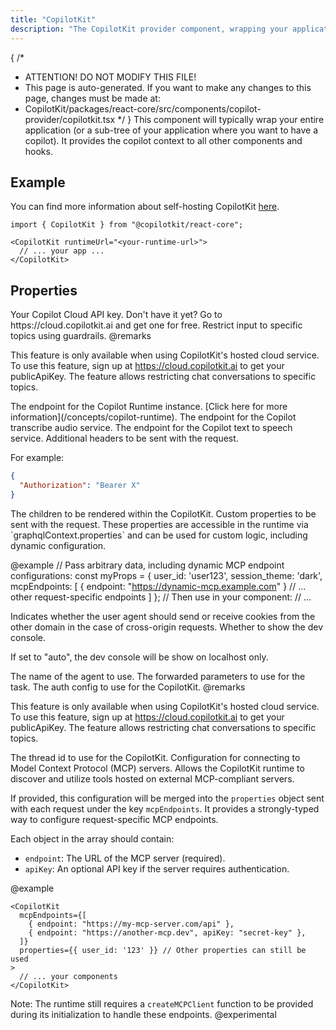 ```yaml
---
title: "CopilotKit"
description: "The CopilotKit provider component, wrapping your application."
---
```


{
 /*
  * ATTENTION! DO NOT MODIFY THIS FILE!
  * This page is auto-generated. If you want to make any changes to this page, changes must be made at:
  * CopilotKit/packages/react-core/src/components/copilot-provider/copilotkit.tsx
  */
}
This component will typically wrap your entire application (or a sub-tree of your application where you want to have a copilot). It provides the copilot context to all other components and hooks.
 
## Example
 
You can find more information about self-hosting CopilotKit [here](/guides/self-hosting).
 
```tsx
import { CopilotKit } from "@copilotkit/react-core";
 
<CopilotKit runtimeUrl="<your-runtime-url>">
  // ... your app ...
</CopilotKit>
```

## Properties

<PropertyReference name="publicApiKey" type="string"  > 
Your Copilot Cloud API key. Don't have it yet? Go to https://cloud.copilotkit.ai and get one for free.
</PropertyReference>

<PropertyReference name="guardrails_c" type="{ validTopics?: string[]; invalidTopics?: string[]; }"  > 
Restrict input to specific topics using guardrails.
  @remarks
 
  This feature is only available when using CopilotKit's hosted cloud service. To use this feature, sign up at https://cloud.copilotkit.ai to get your publicApiKey. The feature allows restricting chat conversations to specific topics.
</PropertyReference>

<PropertyReference name="runtimeUrl" type="string"  > 
The endpoint for the Copilot Runtime instance. [Click here for more information](/concepts/copilot-runtime).
</PropertyReference>

<PropertyReference name="transcribeAudioUrl" type="string"  > 
The endpoint for the Copilot transcribe audio service.
</PropertyReference>

<PropertyReference name="textToSpeechUrl" type="string"  > 
The endpoint for the Copilot text to speech service.
</PropertyReference>

<PropertyReference name="headers" type="Record<string, string>"  > 
Additional headers to be sent with the request.
 
  For example:
  ```json
  {
    "Authorization": "Bearer X"
  }
  ```
</PropertyReference>

<PropertyReference name="children" type="ReactNode" required > 
The children to be rendered within the CopilotKit.
</PropertyReference>

<PropertyReference name="properties" type="Record<string, any>"  > 
Custom properties to be sent with the request.
  These properties are accessible in the runtime via `graphqlContext.properties`
  and can be used for custom logic, including dynamic configuration.
 
  @example
  // Pass arbitrary data, including dynamic MCP endpoint configurations:
  const myProps = {
    user_id: 'user123',
    session_theme: 'dark',
    mcpEndpoints: [
      { endpoint: "https://dynamic-mcp.example.com" }
      // ... other request-specific endpoints
    ]
  };
  // Then use in your component:
  // <CopilotKit properties={myProps}> ... </CopilotKit>
</PropertyReference>

<PropertyReference name="credentials" type="RequestCredentials"  > 
Indicates whether the user agent should send or receive cookies from the other domain
  in the case of cross-origin requests.
</PropertyReference>

<PropertyReference name="showDevConsole" type="boolean | 'auto'"  > 
Whether to show the dev console.
 
  If set to "auto", the dev console will be show on localhost only.
</PropertyReference>

<PropertyReference name="agent" type="string"  > 
The name of the agent to use.
</PropertyReference>

<PropertyReference name="forwardedParameters" type="Pick<ForwardedParametersInput, 'temperature'>"  > 
The forwarded parameters to use for the task.
</PropertyReference>

<PropertyReference name="authConfig_c" type="{ SignInComponent: React.ComponentType<{ onSignInComplete: (authState: AuthState) => void; }>; }"  > 
The auth config to use for the CopilotKit.
  @remarks
 
  This feature is only available when using CopilotKit's hosted cloud service. To use this feature, sign up at https://cloud.copilotkit.ai to get your publicApiKey. The feature allows restricting chat conversations to specific topics.
</PropertyReference>

<PropertyReference name="threadId" type="string"  > 
The thread id to use for the CopilotKit.
</PropertyReference>

<PropertyReference name="mcpEndpoints" type="Array<{ endpoint: string; apiKey?: string }>"  > 
Configuration for connecting to Model Context Protocol (MCP) servers.
  Allows the CopilotKit runtime to discover and utilize tools hosted
  on external MCP-compliant servers.
 
  If provided, this configuration will be merged into the `properties` object
  sent with each request under the key `mcpEndpoints`.
  It provides a strongly-typed way to configure request-specific MCP endpoints.
 
  Each object in the array should contain:
  - `endpoint`: The URL of the MCP server (required).
  - `apiKey`: An optional API key if the server requires authentication.
 
  @example
  ```tsx
  <CopilotKit
    mcpEndpoints={[
      { endpoint: "https://my-mcp-server.com/api" },
      { endpoint: "https://another-mcp.dev", apiKey: "secret-key" },
    ]}
    properties={{ user_id: '123' }} // Other properties can still be used
  >
    // ... your components
  </CopilotKit>
  ```
 
  Note: The runtime still requires a `createMCPClient` function to be provided
  during its initialization to handle these endpoints.
  @experimental
</PropertyReference>

